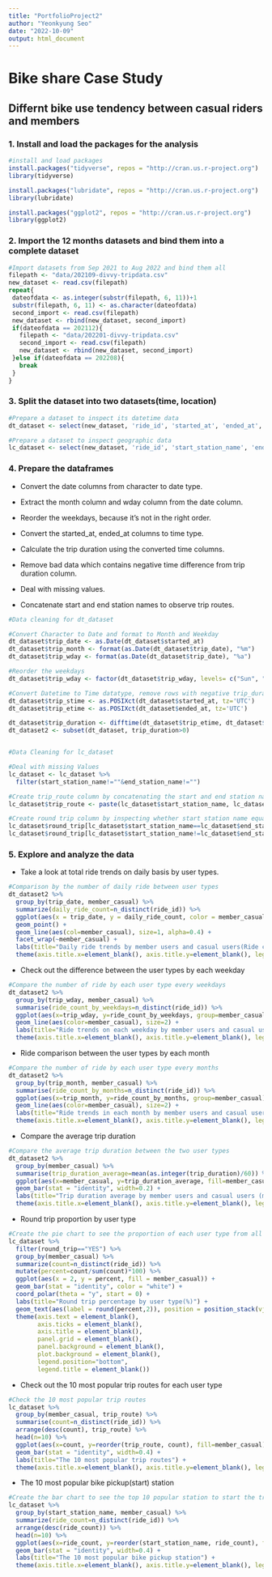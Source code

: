 ---
title: "PortfolioProject2"
author: "Yeonkyung Seo"
date: "2022-10-09"
output: html_document
---

# Bike share Case Study
## Differnt bike use tendency between casual riders and members

### 1. Install and load the packages for the analysis

```{r 1_install_packages}
#install and load packages
install.packages("tidyverse", repos = "http://cran.us.r-project.org")
library(tidyverse)

install.packages("lubridate", repos = "http://cran.us.r-project.org")
library(lubridate)

install.packages("ggplot2", repos = "http://cran.us.r-project.org")
library(ggplot2)
```

### 2. Import the 12 months datasets and bind them into a complete dataset

```{r 2_import_data}
#Import datasets from Sep 2021 to Aug 2022 and bind them all
filepath <- "data/202109-divvy-tripdata.csv"
new_dataset <- read.csv(filepath)
repeat{
 dateofdata <- as.integer(substr(filepath, 6, 11))+1
 substr(filepath, 6, 11) <- as.character(dateofdata)
 second_import <- read.csv(filepath)
 new_dataset <- rbind(new_dataset, second_import)
 if(dateofdata == 202112){
   filepath <- "data/202201-divvy-tripdata.csv"
   second_import <- read.csv(filepath)
   new_dataset <- rbind(new_dataset, second_import)
 }else if(dateofdata == 202208){
   break
 }
}
```

### 3. Split the dataset into two datasets(time, location)

```{r 3_create_subsets}
#Prepare a dataset to inspect its datetime data
dt_dataset <- select(new_dataset, 'ride_id', 'started_at', 'ended_at', 'member_casual')

#Prepare a dataset to inspect geographic data
lc_dataset <- select(new_dataset, 'ride_id', 'start_station_name', 'end_station_name', 'member_casual')
```

### 4. Prepare the dataframes

* Convert the date columns from character to date type.
* Extract the month column and wday column from the date column.
* Reorder the weekdays, because it's not in the right order.
* Convert the started_at, ended_at columns to time type.
* Calculate the trip duration using the converted time columns.
* Remove bad data which contains negative time difference from trip duration column.

* Deal with missing values.
* Concatenate start and end station names to observe trip routes.

```{r 4_process_data}
#Data cleaning for dt_dataset

#Convert Character to Date and format to Month and Weekday
dt_dataset$trip_date <- as.Date(dt_dataset$started_at)
dt_dataset$trip_month <- format(as.Date(dt_dataset$trip_date), "%m")
dt_dataset$trip_wday <- format(as.Date(dt_dataset$trip_date), "%a")

#Reorder the weekdays
dt_dataset$trip_wday <- factor(dt_dataset$trip_wday, levels= c("Sun", "Mon", "Tue", "Wed", "Thu", "Fri", "Sat"))

#Convert Datetime to Time datatype, remove rows with negative trip_duration
dt_dataset$trip_stime <- as.POSIXct(dt_dataset$started_at, tz='UTC')
dt_dataset$trip_etime <- as.POSIXct(dt_dataset$ended_at, tz='UTC')

dt_dataset$trip_duration <- difftime(dt_dataset$trip_etime, dt_dataset$trip_stime)
dt_dataset2 <- subset(dt_dataset, trip_duration>0)


#Data Cleaning for lc_dataset

#Deal with missing Values
lc_dataset <- lc_dataset %>% 
  filter(start_station_name!=""&end_station_name!="")

#Create trip_route column by concatenating the start and end station names
lc_dataset$trip_route <- paste(lc_dataset$start_station_name, lc_dataset$end_station_name, sep=" - ")

#Create round trip column by inspecting whether start station name equals to end station name or not
lc_dataset$round_trip[lc_dataset$start_station_name==lc_dataset$end_station_name] <- "YES"
lc_dataset$round_trip[lc_dataset$start_station_name!=lc_dataset$end_station_name] <- "NO"
```

### 5. Explore and analyze the data

* Take a look at total ride trends on daily basis by user types.

```{r 5_1_analyze_data}
#Comparison by the number of daily ride between user types
dt_dataset2 %>%
  group_by(trip_date, member_casual) %>% 
  summarize(daily_ride_count=n_distinct(ride_id)) %>% 
  ggplot(aes(x = trip_date, y = daily_ride_count, color = member_casual)) +
  geom_point() +
  geom_line(aes(col=member_casual), size=1, alpha=0.4) +
  facet_wrap(~member_casual) +
  labs(title="Daily ride trends by member users and casual users(Ride counts)") +
  theme(axis.title.x=element_blank(), axis.title.y=element_blank(), legend.position="none")
```

* Check out the difference between the user types by each weekday

```{r 5_2_analyze_data}
#Compare the number of ride by each user type every weekdays
dt_dataset2 %>% 
  group_by(trip_wday, member_casual) %>% 
  summarise(ride_count_by_weekdays=n_distinct(ride_id)) %>% 
  ggplot(aes(x=trip_wday, y=ride_count_by_weekdays, group=member_casual)) +
  geom_line(aes(color=member_casual), size=2) +
  labs(title="Ride trends on each weekday by member users and casual users") +
  theme(axis.title.x=element_blank(), axis.title.y=element_blank(), legend.position="bottom", legend.title = element_blank())
```

* Ride comparison between the user types by each month

```{r 5_3_analyze_data}
#Compare the number of ride by each user type every months
dt_dataset2 %>% 
  group_by(trip_month, member_casual) %>% 
  summarise(ride_count_by_months=n_distinct(ride_id)) %>% 
  ggplot(aes(x=trip_month, y=ride_count_by_months, group=member_casual)) +
  geom_line(aes(color=member_casual), size=2) +
  labs(title="Ride trends in each month by member users and casual users") +
  theme(axis.title.x=element_blank(), axis.title.y=element_blank(), legend.position="bottom", legend.title = element_blank())
```

* Compare the average trip duration

```{r 5_4_analyze_data}
#Compare the average trip duration between the two user types
dt_dataset2 %>% 
  group_by(member_casual) %>% 
  summarise(trip_duration_average=mean(as.integer(trip_duration)/60)) %>% 
  ggplot(aes(x=member_casual, y=trip_duration_average, fill=member_casual)) + 
  geom_bar(stat = "identity", width=0.2) +
  labs(title="Trip duration average by member users and casual users (min)") +
  theme(axis.title.x=element_blank(), axis.title.y=element_blank(), legend.position="none")
```

* Round trip proportion by user type

```{r 5_5_analyze_data}
#Create the pie chart to see the proportion of each user type from all the round trips
lc_dataset %>% 
  filter(round_trip=="YES") %>% 
  group_by(member_casual) %>% 
  summarize(count=n_distinct(ride_id)) %>% 
  mutate(percent=count/sum(count)*100) %>% 
  ggplot(aes(x = 2, y = percent, fill = member_casual)) +
  geom_bar(stat = "identity", color = "white") +
  coord_polar(theta = "y", start = 0) +
  labs(title="Round trip percentage by user type(%)") +
  geom_text(aes(label = round(percent,2)), position = position_stack(vjust = 0.5), color = "black") +
  theme(axis.text = element_blank(),
        axis.ticks = element_blank(),
        axis.title = element_blank(),
        panel.grid = element_blank(),
        panel.background = element_blank(),
        plot.background = element_blank(),
        legend.position="bottom",
        legend.title = element_blank())
```

* Check out the 10 most popular trip routes for each user type

```{r 5_6_analyze_data}
#Check the 10 most popular trip routes
lc_dataset %>% 
  group_by(member_casual, trip_route) %>% 
  summarise(count=n_distinct(ride_id)) %>% 
  arrange(desc(count), trip_route) %>% 
  head(n=10) %>% 
  ggplot(aes(x=count, y=reorder(trip_route, count), fill=member_casual)) + 
  geom_bar(stat = "identity", width=0.4) +
  labs(title="The 10 most popular trip routes") +
  theme(axis.title.x=element_blank(), axis.title.y=element_blank(), legend.position="bottom", legend.title = element_blank())
```

* The 10 most popular bike pickup(start) station

```{r 5_7_analyze_data}
#Create the bar chart to see the top 10 popular station to start the trip
lc_dataset %>% 
  group_by(start_station_name, member_casual) %>% 
  summarize(ride_count=n_distinct(ride_id)) %>%
  arrange(desc(ride_count)) %>% 
  head(n=10) %>% 
  ggplot(aes(x=ride_count, y=reorder(start_station_name, ride_count), fill=member_casual)) + 
  geom_bar(stat = "identity", width=0.4) +
  labs(title="The 10 most popular bike pickup station") +
  theme(axis.title.x=element_blank(), axis.title.y=element_blank(), legend.position="bottom", legend.title = element_blank())
```
